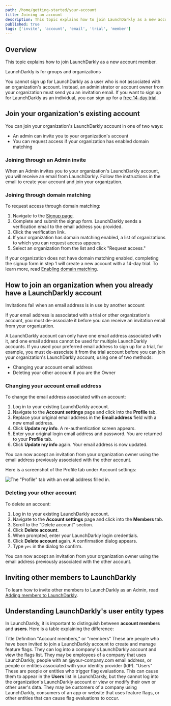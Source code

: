 ```yaml
---
path: /home/getting-started/your-account
title: Joining an account
description: This topic explains how to join LaunchDarkly as a new account member.
published: true
tags: ['invite', 'account', 'email', 'trial', 'member']
---
```


## Overview

This topic explains how to join LaunchDarkly as a new account member.

<Callout intent="alert">
<CalloutTitle>LaunchDarkly is for groups and organizations</CalloutTitle>
<CalloutDescription>

You cannot sign up for LaunchDarkly as a user who is not associated with an organization's account. Instead, an administrator or account owner from your organization must send you an invitation email. If you want to sign up for LaunchDarkly as an individual, you can sign up for a [free 14-day trial](https://launchdarkly.com/start-trial/).

</CalloutDescription>
</Callout>

## Join your organization's existing account

You can join your organization's LaunchDarkly account in one of two ways:

- An admin can invite you to your organization's account
- You can request access if your organization has enabled domain matching

### Joining through an Admin invite 

When an Admin invites you to your organization's LaunchDarkly account, you will receive an email from LaunchDarkly. Follow the instructions in the email to create your account and join your organization.

### Joining through domain matching

To request access through domain matching:

1. Navigate to the [Signup page](https://app.launchdarkly.com/signup).
2. Complete and submit the signup form. LaunchDarkly sends a verification email to the email address you provided.
3. Click the verification link.
4. If your organization has domain matching enabled, a list of organizations to which you can request access appears.
5. Select an organization from the list and click "Request access."

If your organization does not have domain matching enabled, completing the signup form in step 1 will create a new account with a 14-day trial. To learn more, read [Enabling domain matching](/home/account-security/organization-access-settings#enabling-domain-matching).

## How to join an organization when you already have a LaunchDarkly account

<Callout intent="warning">
<CalloutTitle>Invitations fail when an email address is in use by another account</CalloutTitle>
<CalloutDescription>

If your email address is associated with a trial or other organization's account, you must de-associate it before you can receive an invitation email from your organization.

</CalloutDescription>
</Callout>

A LaunchDarkly account can only have one email address associated with it, and one email address cannot be used for multiple LaunchDarkly accounts. If you used your preferred email address to sign up for a trial, for example, you must de-associate it from the trial account before you can join your organization's LaunchDarkly account, using one of two methods:

- Changing your account email address
- Deleting your other account if you are the Owner

### Changing your account email address

To change the email address associated with an account:

1. Log in to your existing LaunchDarkly account.
2. Navigate to the **Account settings** page and click into the **Profile** tab.
3. Replace your original email address in the **Email address** field with a new email address.
4. Click **Update my info**. A re-authentication screen appears.
5. Enter your original login email address and password. You are returned to your **Profile** tab.
6. Click **Update my info** again. Your email address is now updated.

You can now accept an invitation from your organization owner using the email address previously associated with the other account.

Here is a screenshot of the Profile tab under Account settings:

![The "Profile" tab with an email address filled in.](account-settings-profile.png)

### Deleting your other account

To delete an account:

1. Log in to your existing LaunchDarkly account.
2. Navigate to the **Account settings** page and click into the **Members** tab.
3. Scroll to the "Delete account" section.
4. Click **Delete account**.
5. When prompted, enter your LaunchDarkly login credentials.
6. Click **Delete account** again. A confirmation dialog appears.
7. Type `yes` in the dialog to confirm.

You can now accept an invitation from your organization owner using the email address previously associated with the other account.

## Inviting other members to LaunchDarkly

To learn how to invite other members to LaunchDarkly as an Admin, read [Adding members to LaunchDarkly](/home/members/managing#adding-members-to-launchdarkly).

## Understanding LaunchDarkly's user entity types

In LaunchDarkly, it is important to distinguish between **account members** and **users**. Here is a table explaining the difference:

<Table>
  <TableHeader>
    <TableHeadCell>Title</TableHeadCell>
    <TableHeadCell>Definition</TableHeadCell>
  </TableHeader>
  <TableBody>
    <TableRow>
      <TableCell>"Account members," or "members"</TableCell>
      <TableCell>
        These are people who have been invited to join a LaunchDarkly account to create and manage feature flags. They can log into a company's LaunchDarkly account and view the flags list. They may be employees of a company that uses LaunchDarkly, people with an @your-company.com email address, or people or entities associated with your identity provider (IdP).
      </TableCell>
    </TableRow>
    <TableRow>
      <TableCell>"Users"</TableCell>
      <TableCell>
        These are people or entities who trigger flag evaluations. This can cause them to appear in the <strong>Users</strong> list in LaunchDarkly, but they cannot log into the organization's LaunchDarkly account or view or modify their own or other user's data. They may be customers of a company using LaunchDarkly, consumers of an app or website that uses feature flags, or other entities that can cause flag evaluations to occur.
      </TableCell>
    </TableRow>
  </TableBody>
</Table>
